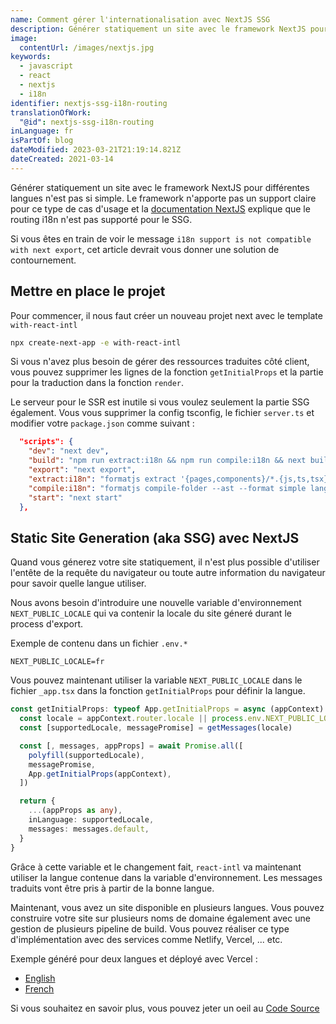 ```yaml
---
name: Comment gérer l'internationalisation avec NextJS SSG
description: Générer statiquement un site avec le framework NextJS pour différentes langues n'est pas si simple.
image:
  contentUrl: /images/nextjs.jpg
keywords:
  - javascript
  - react
  - nextjs
  - i18n
identifier: nextjs-ssg-i18n-routing
translationOfWork:
  "@id": nextjs-ssg-i18n-routing
inLanguage: fr
isPartOf: blog
dateModified: 2023-03-21T21:19:14.821Z
dateCreated: 2021-03-14
---
```


Générer statiquement un site avec le framework NextJS pour différentes langues n'est pas si simple. Le framework n'apporte pas un support claire pour ce type de cas d'usage et la [documentation NextJS](https://nextjs.org/docs/advanced-features/i18n-routing#how-does-this-work-with-static-generation) explique que le routing i18n n'est pas supporté pour le SSG.

Si vous êtes en train de voir le message `i18n support is not compatible with next export`, cet article devrait vous donner une solution de contournement.

## Mettre en place le projet

Pour commencer, il nous faut créer un nouveau projet next avec le template `with-react-intl`

```bash
npx create-next-app -e with-react-intl
```

Si vous n'avez plus besoin de gérer des ressources traduites côté client, vous pouvez supprimer les lignes de la fonction `getInitialProps` et la partie pour la traduction dans la fonction `render`.

Le serveur pour le SSR est inutile si vous voulez seulement la partie SSG également. Vous vous supprimer la config tsconfig, le fichier `server.ts` et modifier votre `package.json` comme suivant :

```json
  "scripts": {
    "dev": "next dev",
    "build": "npm run extract:i18n && npm run compile:i18n && next build",
    "export": "next export",
    "extract:i18n": "formatjs extract '{pages,components}/*.{js,ts,tsx}' --format simple --id-interpolation-pattern '[sha512:contenthash:base64:6]' --out-file lang/en.json",
    "compile:i18n": "formatjs compile-folder --ast --format simple lang compiled-lang",
    "start": "next start"
  },
```

## Static Site Generation (aka SSG) avec NextJS

Quand vous génerez votre site statiquement, il n'est plus possible d'utiliser l'entête de la requête du navigateur ou toute autre information du navigateur pour savoir quelle langue utiliser.

Nous avons besoin d'introduire une nouvelle variable d'environnement `NEXT_PUBLIC_LOCALE` qui va contenir la locale du site géneré durant le process d'export.

Exemple de contenu dans un fichier `.env.*`

```
NEXT_PUBLIC_LOCALE=fr
```

Vous pouvez maintenant utiliser la variable `NEXT_PUBLIC_LOCALE` dans le fichier `_app.tsx` dans la fonction `getInitialProps` pour définir la langue.

```ts
const getInitialProps: typeof App.getInitialProps = async (appContext) => {
  const locale = appContext.router.locale || process.env.NEXT_PUBLIC_LOCALE
  const [supportedLocale, messagePromise] = getMessages(locale)

  const [, messages, appProps] = await Promise.all([
    polyfill(supportedLocale),
    messagePromise,
    App.getInitialProps(appContext),
  ])

  return {
    ...(appProps as any),
    inLanguage: supportedLocale,
    messages: messages.default,
  }
}
```

Grâce à cette variable et le changement fait, `react-intl` va maintenant utiliser la langue contenue dans la variable d'environnement. Les messages traduits vont être pris à partir de la bonne langue.

Maintenant, vous avez un site disponible en plusieurs langues. Vous pouvez construire votre site sur plusieurs noms de domaine également avec une gestion de plusieurs pipeline de build. Vous pouvez réaliser ce type d'implémentation avec des services comme Netlify, Vercel, ... etc.

Exemple généré pour deux langues et déployé avec Vercel :

- [English](https://next-showcase-ssg-en.vercel.app/)
- [French](https://next-showcase-ssg-fr.vercel.app/)

Si vous souhaitez en savoir plus, vous pouvez jeter un oeil au [Code Source](https://github.com/emmanuelgautier/nextjs-showcase/tree/main/packages/ssg-i18n-routing)
